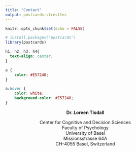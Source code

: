 ```yaml
---
title: "Contact"
output: postcards::trestles
---
```


```r
knitr::opts_chunk$set(echo = FALSE)

# install.packages("postcards")
library(postcards)
```

```css
h1, h2, h3, h4{
  text-align: center;
}
```

```css
a {
    color: #E57248;
}

a:hover {
    color: white;
    background-color: #E57248;
}
```

<center>
**Dr. Loreen Tisdall**\

Center for Cognitive and Decision Sciences\
Faculty of Psychology\
University of Basel\
Missionsstrasse 64A\
CH-4055 Basel, Switzerland

</center>

